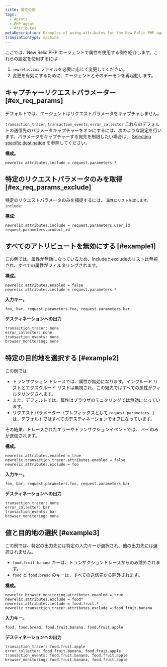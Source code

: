 ```yaml
---
title: 属性の例
tags:
  - Agents
  - PHP agent
  - Attributes
metaDescription: Examples of using attributes for the New Relic PHP agent.
translationType: machine
---
```


ここでは、New Relic PHP エージェントで属性を使用する例を紹介します。これらの設定を使用するには

1. `newrelic.ini` ファイルを必要に応じて変更してください。
2. 変更を有効にするために、エージェントとそのデーモンを再起動します。

## キャプチャーリクエストパラメーター [#ex_req_params]

デフォルトでは、エージェントはリクエストパラメータをキャプチャしません。

`transaction_tracer`, `transaction_events`, `error_collector` これらのデフォルトの送信先のパラメータキャプチャーをオンにするには、次のような設定を行います。パラメータをキャプチャーする宛先を制限したい場合は、 [Selecting specific destination](#example2) を参照してください。

**構成。**

```
newrelic.attributes.include = request.parameters.*
```

## 特定のリクエストパラメータのみを取得 [#ex_req_params_exclude]

特定のリクエストパラメータのみを捕捉するには、 `属性にリストを渡します。include`:

**構成**:

```
newrelic.attributes.include = request.parameters.user_id request.parameters.product_id
```

## すべてのアトリビュートを無効にする [#example1]

この例では、属性が無効になっているため、includeとexcludeのリストは無視され、すべての属性がフィルタリングされます。

**構成。**

```
newrelic.attributes.enabled = false
newrelic.attributes.include = request.parameters.*
```

**入力キー。**

```
foo, bar, request.parameters.foo, request.parameters.bar
```

**デスティネーションへの出力**

```
transaction_tracer: none
error_collector: none
transaction_events: none
browser_monitoring: none
```

## 特定の目的地を選択する [#example2]

この例では

* トランザクション トレースでは、属性が無効になります。インクルード リストとエクスクルード リストは無視され、この宛先ではすべての属性がフィルタリングされます。
* また、デフォルトでは、属性はブラウザのモニタリングでは無効になっています。
* リクエストパラメーター（プレフィックスとして `request.parameters.` ）は、デフォルトではすべてのデスティネーションでオフになっています。

その結果、トレースされたエラーやトランザクションイベントでは、 `バー` のみが送信されます。

**構成。**

```
newrelic.attributes.enabled = true
newrelic.transaction_tracer.attributes.enabled = false
newrelic.attributes.exclude = foo
```

**入力キー。**

```
foo, bar, request.parameters.foo, request.parameters.bar
```

**デスティネーションへの出力**

```
transaction_tracer: none
error_collector: bar
transaction_events: bar
browser_monitoring: none
```

## 値と目的地の選択 [#example3]

この例では、特定の出力先には特定の入力キーが選択され、他の出力先には選択されません。

* `food.fruit.banana` キーは、トランザクショントレースからのみ除外されます。
* `food` と `food.bread` のキーは、すべての送信先から除外されます。

**構成。**

```
newrelic.browser_monitoring.attributes.enabled = true
newrelic.attributes.exclude = food*
newrelic.attributes.include = food.fruit.*
newrelic.transaction_tracer.attributes.exclude = food.fruit.banana
```

**入力キー。**

```
food, food.bread, food.fruit.banana, food.fruit.apple
```

**デスティネーションへの出力**

```
transaction_tracer: food.fruit.apple
error_collector: food.fruit.banana, food.fruit.apple
transaction_events: food.fruit.banana, food.fruit.apple
browser_monitoring: food.fruit.banana, food.fruit.apple
```
